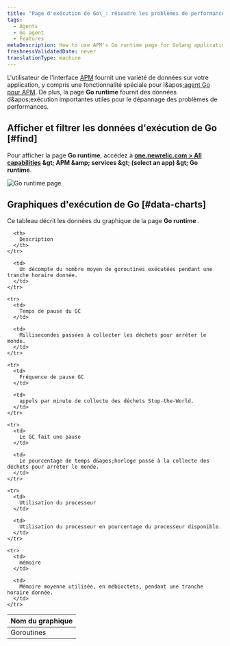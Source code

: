 ```yaml
---
title: "Page d'exécution de Go\_: résoudre les problèmes de performances"
tags:
  - Agents
  - Go agent
  - Features
metaDescription: How to use APM's Go runtime page for Golang applications to help troubleshoot performance issues.
freshnessValidatedDate: never
translationType: machine
---
```


L&apos;utilisateur de l&apos;interface [APM](/docs/apm) fournit une variété de données sur votre application, y compris une fonctionnalité spéciale pour l&amp;apos;[agent Go pour APM](/docs/agents/go-agent/get-started/new-relic-go). De plus, la page <DNT>**Go runtime**</DNT> fournit des données d&amp;apos;exécution importantes utiles pour le dépannage des problèmes de performances.

## Afficher et filtrer les données d&apos;exécution de Go [#find]

Pour afficher la page <DNT>**Go runtime**</DNT>, accédez à <DNT>**[one.newrelic.com &gt; All capabilities](https://one.newrelic.com/all-capabilities) &amp;gt; APM &amp;amp; services &amp;gt; (select an app) &amp;gt; Go runtime**</DNT>.

<img title="Go runtime page" alt="Go runtime page" src="/images/apm_screenshot-full_Go-runtime-UI.webp" />

## Graphiques d&apos;exécution de Go [#data-charts]

Ce tableau décrit les données du graphique de la page <DNT>**Go runtime**</DNT> .

<table>
  <thead>
    <tr>
      <th style={{ width: "200px" }}>
        Nom du graphique
      </th>

      <th>
        Description
      </th>
    </tr>
  </thead>

  <tbody>
    <tr>
      <td>
        Goroutines
      </td>

      <td>
        Un décompte du nombre moyen de goroutines exécutées pendant une tranche horaire donnée.
      </td>
    </tr>

    <tr>
      <td>
        Temps de pause du GC
      </td>

      <td>
        Millisecondes passées à collecter les déchets pour arrêter le monde.
      </td>
    </tr>

    <tr>
      <td>
        Fréquence de pause GC
      </td>

      <td>
        appels par minute de collecte des déchets Stop-the-World.
      </td>
    </tr>

    <tr>
      <td>
        Le GC fait une pause
      </td>

      <td>
        Le pourcentage de temps d&apos;horloge passé à la collecte des déchets pour arrêter le monde.
      </td>
    </tr>

    <tr>
      <td>
        Utilisation du processeur
      </td>

      <td>
        Utilisation du processeur en pourcentage du processeur disponible.
      </td>
    </tr>

    <tr>
      <td>
        mémoire
      </td>

      <td>
        Mémoire moyenne utilisée, en mébioctets, pendant une tranche horaire donnée.
      </td>
    </tr>
  </tbody>
</table>